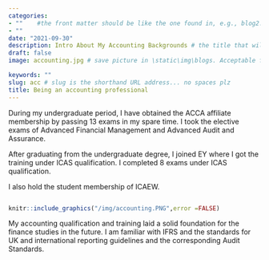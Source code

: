 ```yaml
---
categories:  
- ""    #the front matter should be like the one found in, e.g., blog2.md. It cannot be like the normal Rmd we used
- ""
date: "2021-09-30"
description: Intro About My Accounting Backgrounds # the title that will show up once someone gets to this page
draft: false
image: accounting.jpg # save picture in \static\img\blogs. Acceptable formats= jpg, jpeg, or png . Your iPhone pics wont work

keywords: ""
slug: acc # slug is the shorthand URL address... no spaces plz
title: Being an accounting professional
---
```

  



During my undergraduate period, I have obtained the ACCA affiliate membership by passing 13 exams in my spare time. I took the elective exams of Advanced Financial Management and Advanced Audit and Assurance.

After graduating from the undergraduate degree, I joined EY where I got the training under ICAS qualification. I completed 8 exams under ICAS qualification.

I also hold the student membership of ICAEW.
```

```

```r


knitr::include_graphics("/img/accounting.PNG",error =FALSE)

```

My accounting qualification and training laid a solid foundation for the finance studies in the future. I am familiar with IFRS and the standards for UK and international reporting guidelines and the corresponding Audit Standards.

